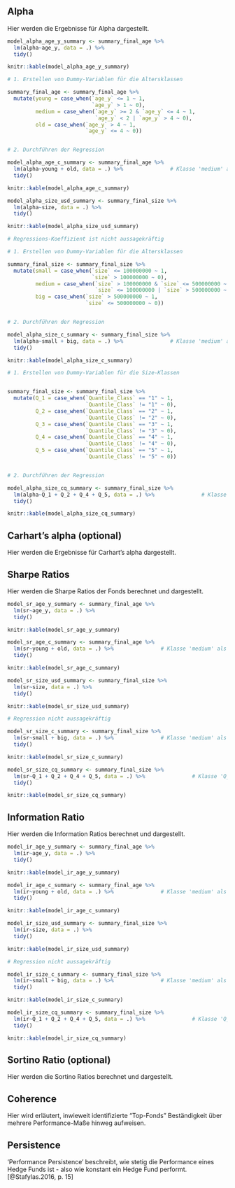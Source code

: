 
## Alpha

Hier werden die Ergebnisse für Alpha dargestellt.


<!--Alpha-Regression Alter in Jahren-->
```r

model_alpha_age_y_summary <- summary_final_age %>%
  lm(alpha~age_y, data = .) %>%
  tidy()

knitr::kable(model_alpha_age_y_summary)

```

<!--Alpha-Regression Alter in Klassen-->
```r

# 1. Erstellen von Dummy-Variablen für die Altersklassen

summary_final_age <- summary_final_age %>%
  mutate(young = case_when(`age_y` <= 1 ~ 1,
                           `age_y` > 1 ~ 0),
         medium = case_when(`age_y` >= 2 & `age_y` <= 4 ~ 1,
                            `age_y` < 2 | `age_y` > 4 ~ 0),
         old = case_when(`age_y` > 4 ~ 1,
                         `age_y` <= 4 ~ 0))


# 2. Durchführen der Regression

model_alpha_age_c_summary <- summary_final_age %>%
  lm(alpha~young + old, data = .) %>%               # Klasse 'medium' als Referenz-Kategorie
  tidy()

knitr::kable(model_alpha_age_c_summary)

```

<!--Alpha-Regression Größe in USD-->
```r

model_alpha_size_usd_summary <- summary_final_size %>%
  lm(alpha~size, data = .) %>%
  tidy()

knitr::kable(model_alpha_size_usd_summary)

# Regressions-Koeffizient ist nicht aussagekräftig

```

<!--Alpha-Regression Größe in Klassen nach Jones-->
```r

# 1. Erstellen von Dummy-Variablen für die Altersklassen

summary_final_size <- summary_final_size %>%
  mutate(small = case_when(`size` <= 100000000 ~ 1,
                           `size` > 100000000 ~ 0),
         medium = case_when(`size` > 100000000 & `size` <= 500000000 ~ 1,
                            `size` <= 100000000 | `size` > 500000000 ~ 0),
         big = case_when(`size` > 500000000 ~ 1,
                         `size` <= 500000000 ~ 0))


# 2. Durchführen der Regression

model_alpha_size_c_summary <- summary_final_size %>%
  lm(alpha~small + big, data = .) %>%               # Klasse 'medium' als Referenz-Kategorie
  tidy()

knitr::kable(model_alpha_size_c_summary)

```

<!--Alpha-Regression Größe in Klassen nach Quantilen-->
```r

# 1. Erstellen von Dummy-Variablen für die Size-Klassen


summary_final_size <- summary_final_size %>%
  mutate(Q_1 = case_when(`Quantile_Class` == "1" ~ 1,
                         `Quantile_Class` != "1" ~ 0),
         Q_2 = case_when(`Quantile_Class` == "2" ~ 1,
                         `Quantile_Class` != "2" ~ 0),
         Q_3 = case_when(`Quantile_Class` == "3" ~ 1,
                         `Quantile_Class` != "3" ~ 0),
         Q_4 = case_when(`Quantile_Class` == "4" ~ 1,
                         `Quantile_Class` != "4" ~ 0),
         Q_5 = case_when(`Quantile_Class` == "5" ~ 1,
                         `Quantile_Class` != "5" ~ 0))


# 2. Durchführen der Regression

model_alpha_size_cq_summary <- summary_final_size %>%
  lm(alpha~Q_1 + Q_2 + Q_4 + Q_5, data = .) %>%               # Klasse 'Q_3' als Referenz-Kategorie
  tidy()

knitr::kable(model_alpha_size_cq_summary)

```



## Carhart's alpha (optional)

Hier werden die Ergebnisse für Carhart's alpha dargestellt.


## Sharpe Ratios

Hier werden die Sharpe Ratios der Fonds berechnet und dargestellt.

<!--SR-Regression Alter in Jahren-->
```r

model_sr_age_y_summary <- summary_final_age %>%
  lm(sr~age_y, data = .) %>%
  tidy()

knitr::kable(model_sr_age_y_summary)

```

<!--SR-Regression Alter in Klassen-->
```r

model_sr_age_c_summary <- summary_final_age %>%
  lm(sr~young + old, data = .) %>%               # Klasse 'medium' als Referenz-Kategorie
  tidy()

knitr::kable(model_sr_age_c_summary)

```

<!--SR-Regression Größe in USD-->
```r

model_sr_size_usd_summary <- summary_final_size %>%
  lm(sr~size, data = .) %>%
  tidy()

knitr::kable(model_sr_size_usd_summary)

# Regression nicht aussagekräftig

```

<!--SR-Regression Größe in Klassen nach Jones-->
```r

model_sr_size_c_summary <- summary_final_size %>%
  lm(sr~small + big, data = .) %>%               # Klasse 'medium' als Referenz-Kategorie
  tidy()

knitr::kable(model_sr_size_c_summary)

```

<!--SR-Regression Größe in Klassen nach Quantilen-->
```r

model_sr_size_cq_summary <- summary_final_size %>%
  lm(sr~Q_1 + Q_2 + Q_4 + Q_5, data = .) %>%               # Klasse 'Q_3' als Referenz-Kategorie
  tidy()

knitr::kable(model_sr_size_cq_summary)

```




## Information Ratio

Hier werden die Information Ratios berechnet und dargestellt.


<!--IR-Regression Alter in Jahren-->
```r

model_ir_age_y_summary <- summary_final_age %>%
  lm(ir~age_y, data = .) %>%
  tidy()

knitr::kable(model_ir_age_y_summary)

```

<!--IR-Regression Alter in Klassen-->
```r

model_ir_age_c_summary <- summary_final_age %>%
  lm(ir~young + old, data = .) %>%               # Klasse 'medium' als Referenz-Kategorie
  tidy()

knitr::kable(model_ir_age_c_summary)

```

<!--IR-Regression Größe in USD-->
```r

model_ir_size_usd_summary <- summary_final_size %>%
  lm(ir~size, data = .) %>%
  tidy()

knitr::kable(model_ir_size_usd_summary)

# Regression nicht aussagekräftig

```

<!--IR-Regression Größe in Klassen nach Jones-->
```r

model_ir_size_c_summary <- summary_final_size %>%
  lm(ir~small + big, data = .) %>%               # Klasse 'medium' als Referenz-Kategorie
  tidy()

knitr::kable(model_ir_size_c_summary)

```

<!--IR-Regression Größe in Klassen nach Quantilen-->
```r

model_ir_size_cq_summary <- summary_final_size %>%
  lm(ir~Q_1 + Q_2 + Q_4 + Q_5, data = .) %>%               # Klasse 'Q_3' als Referenz-Kategorie
  tidy()

knitr::kable(model_ir_size_cq_summary)

```




## Sortino Ratio (optional)

Hier werden die Sortino Ratios berechnet und dargestellt.


## Coherence

Hier wird erläutert, inwieweit identifizierte "Top-Fonds" Beständigkeit über mehrere Performance-Maße hinweg aufweisen.


## Persistence

'Performance Persistence' beschreibt, wie stetig die Performance eines Hedge Funds ist - also wie konstant ein Hedge Fund performt.[@Stafylas.2016, p. 15]


\newpage